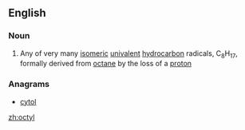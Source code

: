 ==English==

===Noun===
{{en-noun}}

# {{organic chemistry}} Any of very many [[isomeric]] [[univalent]] [[hydrocarbon]] radicals, C<sub>8</sub>H<sub>17</sub>, formally derived from [[octane]] by the loss of a [[proton]]

===Anagrams===
* [[cytol#English|cytol]]

[[zh:octyl]]